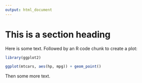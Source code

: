 ```yaml
---
output: html_document
---
```

# This is a section heading

Here is some text. Followed by an R code chunk to create a plot:

```r
library(ggplot2)

ggplot(mtcars, aes(hp, mpg)) + geom_point()
```

Then some more text.
